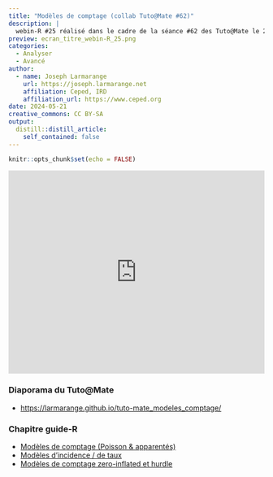 ```yaml
---
title: "Modèles de comptage (collab Tuto@Mate #62)"
description: |
  webin-R #25 réalisé dans le cadre de la séance #62 des Tuto@Mate le 21 mai 2024
preview: ecran_titre_webin-R_25.png
categories:
  - Analyser
  - Avancé
author:
  - name: Joseph Larmarange
    url: https://joseph.larmarange.net
    affiliation: Ceped, IRD
    affiliation_url: https://www.ceped.org
date: 2024-05-21
creative_commons: CC BY-SA
output:
  distill::distill_article:
    self_contained: false
---
```



```r
knitr::opts_chunk$set(echo = FALSE)
```

<iframe width="100%" height="400" src="https://www.youtube.com/embed/Dy7P_2DVag0?si=QZ2yiR1meuPBvc3d" frameborder="0" allow="accelerometer; autoplay; clipboard-write; encrypted-media; gyroscope; picture-in-picture" allowfullscreen></iframe>

### Diaporama du Tuto@Mate

- <https://larmarange.github.io/tuto-mate_modeles_comptage/>

### Chapitre guide-R

- [Modèles de comptage (Poisson & apparentés)](https://larmarange.github.io/guide-R/analyses_avancees/modeles-comptage.html)
- [Modèles d’incidence / de taux](https://larmarange.github.io/guide-R/analyses_avancees/modeles-incidence.html)
- [Modèles de comptage zero-inflated et hurdle](https://larmarange.github.io/guide-R/analyses_avancees/modeles-zero-inflated.html)

